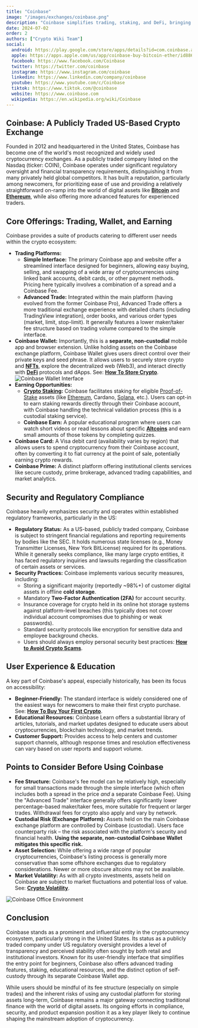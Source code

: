 ```yaml
---
title: "Coinbase"
image: "/images/exchanges/coinbase.png"
description: "Coinbase simplifies trading, staking, and DeFi, bringing digital assets into your everyday life."
date: 2024-07-02
order: 2
authors: ["Crypto Wiki Team"]
social:
  android: https://play.google.com/store/apps/details?id=com.coinbase.android
  apple: https://apps.apple.com/us/app/coinbase-buy-bitcoin-ether/id886427730
  facebook: https://www.facebook.com/Coinbase
  twitter: https://twitter.com/coinbase
  instagram: https://www.instagram.com/coinbase
  linkedin: https://www.linkedin.com/company/coinbase
  youtube: https://www.youtube.com/c/Coinbase
  tiktok: https://www.tiktok.com/@coinbase
  website: https://www.coinbase.com
  wikipedia: https://en.wikipedia.org/wiki/Coinbase
---
```


## **Coinbase: A Publicly Traded US-Based Crypto Exchange**

Founded in 2012 and headquartered in the United States, Coinbase has become one of the world's most recognized and widely used cryptocurrency exchanges. As a publicly traded company listed on the Nasdaq (ticker: COIN), Coinbase operates under significant regulatory oversight and financial transparency requirements, distinguishing it from many privately held global competitors. It has built a reputation, particularly among newcomers, for prioritizing ease of use and providing a relatively straightforward on-ramp into the world of digital assets like **[Bitcoin](/posts/what-is-bitcoin)** and **[Ethereum](/posts/what-is-ethereum)**, while also offering more advanced features for experienced traders.

## **Core Offerings: Trading, Wallet, and Earning**

Coinbase provides a suite of products catering to different user needs within the crypto ecosystem:

- **Trading Platforms:**
  - **Simple Interface:** The primary Coinbase app and website offer a streamlined interface designed for beginners, allowing easy buying, selling, and swapping of a wide array of cryptocurrencies using linked bank accounts, debit cards, or other payment methods. Pricing here typically involves a combination of a spread and a Coinbase Fee.
  - **Advanced Trade:** Integrated within the main platform (having evolved from the former Coinbase Pro), Advanced Trade offers a more traditional exchange experience with detailed charts (including TradingView integration), order books, and various order types (market, limit, stop-limit). It generally features a lower maker/taker fee structure based on trading volume compared to the simple interface.
- **Coinbase Wallet:** Importantly, this is a **separate, non-custodial** mobile app and browser extension. Unlike holding assets on the Coinbase exchange platform, Coinbase Wallet gives users direct control over their private keys and seed phrase. It allows users to securely store crypto and **[NFTs](/posts/are-nfts-dead)**, explore the decentralized web (Web3), and interact directly with **[DeFi](/posts/what-is-defi)** protocols and dApps. See: **[How To Store Crypto](/posts/how-to-store-crypto)**.
  ![Coinbase Wallet Interface](/images/posts/coinbase-wallet.png)
- **Earning Opportunities:**
  - **[Crypto Staking](/posts/crypto-staking):** Coinbase facilitates staking for eligible [Proof-of-Stake](/posts/what-is-proof-of-stake) assets (like [Ethereum](/posts/what-is-ethereum), Cardano, [Solana](/posts/what-is-solana), etc.). Users can opt-in to earn staking rewards directly through their Coinbase account, with Coinbase handling the technical validation process (this is a custodial staking service).
  - **Coinbase Earn:** A popular educational program where users can watch short videos or read lessons about specific **[Altcoins](/posts/what-are-altcoins)** and earn small amounts of those tokens by completing quizzes.
- **Coinbase Card:** A Visa debit card (availability varies by region) that allows users to spend cryptocurrency from their Coinbase account, often by converting it to fiat currency at the point of sale, potentially earning crypto rewards.
- **Coinbase Prime:** A distinct platform offering institutional clients services like secure custody, prime brokerage, advanced trading capabilities, and market analytics.

## **Security and Regulatory Compliance**

Coinbase heavily emphasizes security and operates within established regulatory frameworks, particularly in the US:

- **Regulatory Status:** As a US-based, publicly traded company, Coinbase is subject to stringent financial regulations and reporting requirements by bodies like the SEC. It holds numerous state licenses (e.g., Money Transmitter Licenses, New York BitLicense) required for its operations. While it generally seeks compliance, like many large crypto entities, it has faced regulatory inquiries and lawsuits regarding the classification of certain assets or services.
- **Security Practices:** Coinbase implements various security measures, including:
  - Storing a significant majority (reportedly ~98%+) of customer digital assets in offline **cold storage**.
  - Mandatory **Two-Factor Authentication (2FA)** for account security.
  - Insurance coverage for crypto held in its online hot storage systems against platform-level breaches (this typically does not cover individual account compromises due to phishing or weak passwords).
  - Standard security protocols like encryption for sensitive data and employee background checks.
  - Users should always employ personal security best practices: **[How to Avoid Crypto Scams](/posts/how-to-avoid-crypto-scams)**.

## **User Experience & Education**

A key part of Coinbase's appeal, especially historically, has been its focus on accessibility:

- **Beginner-Friendly:** The standard interface is widely considered one of the easiest ways for newcomers to make their first crypto purchase. See: **[How To Buy Your First Crypto](/posts/how-to-buy-your-first-crypto)**.
- **Educational Resources:** Coinbase Learn offers a substantial library of articles, tutorials, and market updates designed to educate users about cryptocurrencies, blockchain technology, and market trends.
- **Customer Support:** Provides access to help centers and customer support channels, although response times and resolution effectiveness can vary based on user reports and support volume.

## **Points to Consider Before Using Coinbase**

- **Fee Structure:** Coinbase's fee model can be relatively high, especially for small transactions made through the simple interface (which often includes both a spread in the price _and_ a separate Coinbase Fee). Using the "Advanced Trade" interface generally offers significantly lower percentage-based maker/taker fees, more suitable for frequent or larger trades. Withdrawal fees for crypto also apply and vary by network.
- **Custodial Risk (Exchange Platform):** Assets held on the main Coinbase exchange platform are controlled by Coinbase (custodial). Users face counterparty risk – the risk associated with the platform's security and financial health. **Using the separate, non-custodial Coinbase Wallet mitigates this specific risk.**
- **Asset Selection:** While offering a wide range of popular cryptocurrencies, Coinbase's listing process is generally more conservative than some offshore exchanges due to regulatory considerations. Newer or more obscure altcoins may not be available.
- **Market Volatility:** As with all crypto investments, assets held on Coinbase are subject to market fluctuations and potential loss of value. See: **[Crypto Volatility](/posts/crypto-volatility)**.

![Coinbase Office Environment](/images/posts/coinbase-office.jpg)

## **Conclusion**

Coinbase stands as a prominent and influential entity in the cryptocurrency ecosystem, particularly strong in the United States. Its status as a publicly traded company under US regulatory oversight provides a level of transparency and perceived stability often sought by both retail and institutional investors. Known for its user-friendly interface that simplifies the entry point for beginners, Coinbase also offers advanced trading features, staking, educational resources, and the distinct option of self-custody through its separate Coinbase Wallet app.

While users should be mindful of its fee structure (especially on simple trades) and the inherent risks of using any custodial platform for storing assets long-term, Coinbase remains a major gateway connecting traditional finance with the world of digital assets. Its ongoing efforts in compliance, security, and product expansion position it as a key player likely to continue shaping the mainstream adoption of cryptocurrency.

